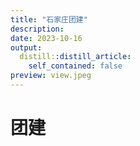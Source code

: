 ```yaml
---
title: "石家庄团建"
description: 
date: 2023-10-16
output:
  distill::distill_article:
    self_contained: false
preview: view.jpeg
---
```


# 团建



